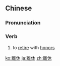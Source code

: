 {{also|离休}}
==Chinese==
{{zh-forms|s=离休}}

===Pronunciation===
{{zh-pron
|m=líxiū
|c=lei4 jau1
|cat=v
}}

===Verb===
{{zh-verb}}

# {{lb|zh|of cadres and veterans}} to [[retire]] with [[honors]]

{{zh-cat|Advanced}}

[[ko:離休]]
[[ja:離休]]
[[zh:離休]]